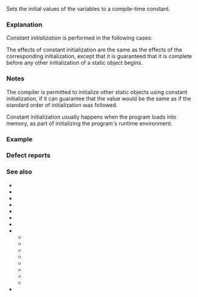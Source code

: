 {{title|Constant initialization}}
{{cpp/language/initialization/navbar}}
Sets the initial values of the {{rlp|storage duration|static}} variables to a compile-time constant.

===Explanation===
''Constant initialization'' is performed in the following cases:
{{rev begin}}
{{rev|until=c++11|
* Initializing a reference with {{rlpsd|storage duration#Static storage duration}} with a {{rlp|constant expression}}.

* Initializing an object of {{rlps|type#POD type}} with static storage duration with a constant expression.
}}

{{rev|since=c++11|until=c++17|
* Initializing a reference with {{rlp|storage duration#Static storage duration|static}} or {{rlp|storage duration#Thread storage duration|thread}} storage duration, where all following conditions are satisfied:
:* Each {{rlp|expressions#Full-expressions|full-expression}} (including implicit conversions) that appears in the initializer is a {{rlp|constant expression}}.
:* The reference is bound to one of the following entities:
::* an lvalue designating an object with static storage duration
::* a temporary object
::* a {{rlp|object#Subobjects|subobject}} of a temporary object&lt;!-- LWG 1834 --&gt;
::* a function

* Initializing an object with static or thread storage duration, and one of the following conditions is satisfied:
:* If the object is initialized by a constructor call, where the initialization full-expression is a constant expression, except that it may also invoke {{rlp|constexpr#constexpr constructor|{{c/core|constexpr}} constructors}} for the object and its subobjects (even if those objects are of non-{{rlp|constant expression#Literal types|literal}} class types).
:* Otherwise, either the object is {{rlp|value initialization|value-initialized}} or every full-expression that appears in its initializer is a constant expression.
}}

{{rev|since=c++17|until=c++20|
* Initializing a variable or temporary object with {{rlp|storage duration#Static storage duration|static}} or {{rlp|storage duration#Thread storage duration|thread}} storage duration by  an initializer whose {{rlp|expressions#Full-expressions|full-expression}} is a {{rlp|constant expression}}, except that if the entity being intialized is an object, such an initializer may also invoke {{rlp|constexpr#constexpr constructor|{{c/core|constexpr}} constructors}} for the object and its {{rlpsd|object#Subobjects}} (even if those objects are of non-{{rlp|constant expression#Literal types|literal}} class types).
}}

{{rev|since=c++20|
* A variable{{rev inl|until=c++26| or temporary object}} with {{rlp|storage duration#Static storage duration|static}} or {{rlp|storage duration#Thread storage duration|thread}} storage duration is {{rlp|constant expression#Constant-initialized entities|constant-initialized}}.
}}
{{rev end}}

The effects of constant initialization are the same as the effects of the corresponding initialization, except that it is guaranteed that it is complete before any other initialization of a static{{rev inl|since=c++11| or thread-local}} object begins.

===Notes===
The compiler is permitted to initialize other static{{rev inl|since=c++11| and thread-local}} objects using constant initialization, if it can guarantee that the value would be the same as if the standard order of initialization was followed.

Constant initialization usually happens when the program loads into memory, as part of initializing the program's runtime environment.

===Example===
{{example
|
|code=
#include &lt;iostream&gt;
#include &lt;array&gt;

struct S
{
    static const int c;
};

const int d = 10 * S::c; // not a constant expression: S::c has no preceding
                         // initializer, this initialization happens after const
const int S::c = 5;      // constant initialization, guaranteed to happen first

int main()
{
    std::cout &lt;&lt; "d = " &lt;&lt; d &lt;&lt; '\n';
    std::array&lt;int, S::c&gt; a1; // OK: S::c is a constant expression
//  std::array&lt;int, d&gt; a2;    // error: d is not a constant expression
}
|output=
d = 50
}}

===Defect reports===
{{dr list begin}}
{{dr list item|wg=cwg|dr=441|std=C++98|before=references could not be constant initialized|after=made constant initializable}}
{{dr list item|wg=cwg|dr=1489|std=C++11|before=it was unclear whether value-initializing&lt;br&gt;an object can be a constant initialization|after=it can}}
{{dr list item|wg=cwg|dr=1747|std=C++11|before=binding a reference to a function could not be constant initialization|after=it can}}
{{dr list item|wg=cwg|dr=1834|std=C++11|before=binding a reference to an xvalue could not be constant initialization|after=it can}}
{{dr list end}}

===See also===
* {{rlpt|constinit}}
* {{rlpt|constexpr}}
* {{rlp|constructor}}
* {{rlp|converting constructor}}
* {{rlp|copy constructor}}
* {{rlp|default constructor}}
* {{rlpt|explicit}}
* {{rlp|initialization}}
** {{rlp|aggregate initialization}}
** {{rlp|copy initialization}}
** {{rlp|default initialization}}
** {{rlp|direct initialization}}
** {{rlp|list initialization}}
** {{rlp|reference initialization}}
** {{rlp|value initialization}}
** {{rlp|zero initialization}}
* {{rlp|move constructor}}

{{langlinks|de|es|fr|it|ja|pt|ru|zh}}